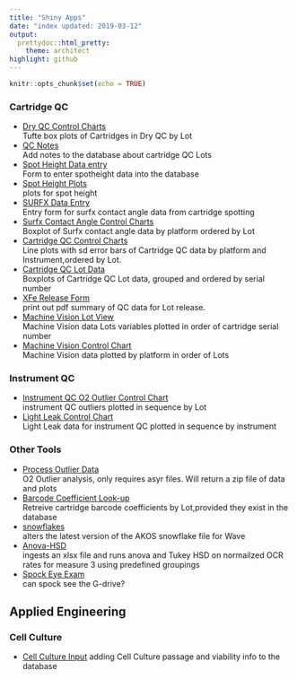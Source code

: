 ```yaml
---
title: "Shiny Apps"
date: "index updated: 2019-03-12"
output:
  prettydoc::html_pretty:
    theme: architect
highlight: github
---
```


```r
knitr::opts_chunk$set(echo = TRUE)
```



### Cartridge QC
+ [Dry QC Control Charts](/jarsenault/DRYQC)  
Tufte box plots of Cartridges in Dry QC by Lot  
+ [QC Notes](/jarsenault/QCNOTES)  
Add notes to the database about cartridge QC Lots  
+ [Spot Height Data entry](/jarsenault/SpotHeight)  
Form to enter spotheight data into the database  
+ [Spot Height Plots](/jarsenault/spot_height_plot)  
plots for spot height  
+ [SURFX Data Entry](/jarsenault/SURFXentry)  
Entry form for surfx contact angle data from cartridge spotting  
+ [Surfx Contact Angle Control Charts](/jarsenault/SurfxContactAngle)  
Boxplot of Surfx contact angle data by platform ordered by Lot  
+ [Cartridge QC Control Charts](/jarsenault/XFeCC)  
Line plots with sd error bars of Cartridge QC data by platform and Instrument,ordered by Lot.  
+ [Cartridge QC Lot Data](/jarsenault/XFeCCLot)  
Boxplots of Cartridge QC Lot data, grouped and ordered by serial number  
+ [XFe Release Form](/jarsenault/XFeRelease)  
print out pdf summary of QC data for Lot release.  
+ [Machine Vision Lot View](/jarsenault/MVData)  
Machine Vision data Lots variables plotted in order of cartridge serial number  
+ [Machine Vision Control Chart](/jarsenault/MVplatformview)  
Machine Vision data plotted by platform in order of Lots  


### Instrument QC  
+ [Instrument QC O2 Outlier Control Chart](/jarsenault/InstQCOL)  
instrument QC outliers plotted in sequence by Lot  
+ [Light Leak Control Chart](/jarsenault/lightLeakApp)  
Light Leak data for instrument QC plotted in sequence by instrument  

### Other Tools

+ [Process Outlier Data](/jarsenault/Outliers)  
O2 Outlier analysis, only requires asyr files. Will return a zip file of data and plots  
+ [Barcode Coefficient Look-up](/jarsenault/GetBarcodeCoefs)  
Retreive cartridge barcode coefficients by Lot,provided they exist in the database  
+ [snowflakes](/jarsenault/snowflakes)  
alters the latest version of the AKOS snowflake file for Wave  
+ [Anova-HSD](/jarsenault/anovaHSD)  
ingests an xlsx file and runs anova and Tukey HSD on normailzed OCR rates for measure 3 using predefined groupings  
+ [Spock Eye Exam](/jarsenault/eye_exam)  
can spock see the G-drive?  

## Applied Engineering 
### Cell Culture
+ [Cell Culture Input](/jarsenault/cellcultureinput)
adding Cell Culture passage and viability info to the database
